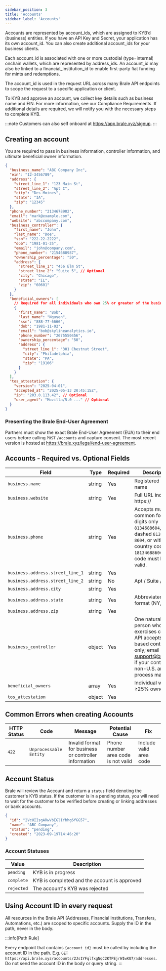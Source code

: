 ```yaml
---
sidebar_position: 3
title: 'Accounts'
sidebar_label: 'Accounts'
---
```


<p class="intro-subheading">
Accounts are represented by account_ids, which are assigned to KYB’d (business) entities. If you have an API Key and Secret, your application has its own account_id. You can also create additional account_ids for your business clients.

Each account_id is associated with one or more custodial (type=internal) onchain wallets, which are represented by address_ids. An account_id may also be linked to a financial_institution_id to enable first-party fiat funding for mints and redemptions.

The account_id is used in the request URL across many Brale API endpoints to scope the request to a specific application or client. 
</p>

To KYB and approve an account, we collect key details such as business name and EIN. For more information, see our Compliance Requirements. If additional details are required, we will notify you with the necessary steps to complete KYB.

:::note
Customers can also self onboard at https://app.brale.xyz/signup.
:::

## Creating an account

You are required to pass in business information, controller information, and ultimate beneficial owner information.

<HTTPMethod method="POST" endpoint="https://api.brale.xyz/accounts" />

```json title="Request"
{
  "business_name": "ABC Company Inc",
  "ein": "12-3456789",
  "address": {
    "street_line_1": "123 Main St",
    "street_line_2": "Apt C",
    "city": "Des Moines",
    "state": "IA",
    "zip": "12345"
  },
  "phone_number": "2134678902",
  "email": "mark@example.com",
  "website": "abccompany.com",
  "business_controller": {
    "first_name": "John",
    "last_name": "Doe",
    "ssn": "222-22-2222",
    "dob": "1981-01-25",
    "email": "john@company.com",
    "phone_number": "2154688987",
    "ownership_percentage": "50",
    "address": {
      "street_line_1": "456 Elm St",
      "street_line_2": "Suite 5", // Optional
      "city": "Chicago",
      "state": "IL",
      "zip": "60601"
    }
  },
  "beneficial_owners": [
    // Required for all individuals who own 25% or greater of the business
    {
      "first_name": "Bob",
      "last_name": "Nguyen",
      "ssn": "888-77-6666",
      "dob": "1981-11-02",
      "email": "bob@skylineanalytics.io",
      "phone_number": "2675550456",
      "ownership_percentage": "50",
      "address": {
        "street_line_1": "301 Chestnut Street",
        "city": "Philadelphia",
        "state": "PA",
        "zip": "19106"
      }
    }
  ],
  "tos_attestation": {
    "version": "2025-04-01",
    "accepted_at": "2025-05-13 20:45:15Z",
    "ip": "203.0.113.42", // Optional
    "user_agent": "Mozilla/5.0 ..." // Optional
  }
}
```

### Presenting the Brale End-User Agreement

Partners must show the exact Brale End-User Agreement (EUA) to their end users before calling `POST` `/accounts` and capture consent. The most recent version is hosted at <ExternalLink href="https://brale.xyz/legal/end-user-agreement" title="View Brale End-User Agreement">https://brale.xyz/legal/end-user-agreement</ExternalLink>.

## Accounts - Required vs. Optional Fields

| Field                            | Type   | Required | Description                                                                                                                                                           |
| -------------------------------- | ------ | -------- | --------------------------------------------------------------------------------------------------------------------------------------------------------------------- |
| `business.name	`                  | string | Yes      | Registered legal name                                                                                                                                                 |
| `business.website`               | string | Yes      | Full URL incl. https://                                                                                                                                               |
| `business.phone`                 | string | Yes      | Accepts multiple common formats: digits only `8134688604`, dashed `813-468-8604`, or with country code `18134688604`. Area code must be valid.                        |
| `business.address.street_line_1` | string | Yes      |                                                                                                                                                                       |
| `business.address.street_line_2` | string | No       | Apt / Suite / Floor.                                                                                                                                                  |
| `business.address.city`          | string | Yes      |                                                                                                                                                                       |
| `business.address.state`         | string | Yes      | Abbreviated format (NY, FL)                                                                                                                                           |
| `business.address.zip`           | string | Yes      |                                                                                                                                                                       |
| `business_controller`            | object | Yes      | One natural person who exercises control. API accepts U.S.-based controllers only; email support@brale.xyz if your controller is non-U.S. and we'll process manually. |
| `beneficial_owners`              | array  | Yes      | Individual with ≥25% ownership                                                                                                                                        |
| `tos_attestation`                | object | Yes      |                                                                                                                                                                       |

## Common Errors when creating Accounts

| HTTP Status | Code                   | Message                                               | Potential Cause                     | Fix                     |
| ----------- | ---------------------- | ----------------------------------------------------- | ----------------------------------- | ----------------------- |
| `422`       | `Unprocessable Entity` | Invalid format for business or controller information | Phone number area code is not valid | Include valid area code |

## Account Status

Brale will review the Account and return a `status` field denoting the customer's KYB status. If the customer is in a pending status, you will need to wait for the customer to be verified before creating or linking addresses or bank accounts.

<HTTPMethod method="GET" endpoint="https://api.brale.xyz/accounts/:id" />

```json title="Response"
{
  "id": "2VcUIIsgARwVbEGlIYbhg6fGG57",
  "name": "ABC Company",
  "status": "pending",
  "created": "2023-09-19T14:46:20"
}
```

### Account Statuses

| Value      | Description                                  |
| ---------- | -------------------------------------------- |
| `pending`  | KYB is in progress                           |
| `complete` | KYB is completed and the account is approved |
| `rejected` | The account's KYB was rejected               |

## Using Account ID in every request

All resources in the Brale API (Addresses, Financial Institutions, Transfers, Automations, etc.) are scoped to specific accounts. Supply the ID in the path, never in the body.

:::info[Path Rule]

Every endpoint that contains `{account_id}` must be called by including the account ID in the path.
E.g. `GET` `https://api.brale.xyz/accounts/2Js1YFqlfxgNqC2KTPEjrWIwKU7/addresses`. Do not send the account ID in the body or query string.
:::
